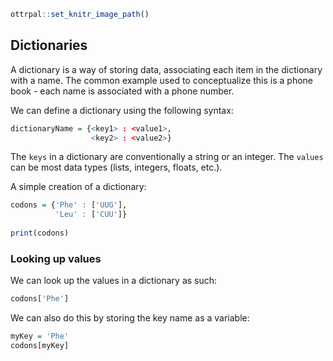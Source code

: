 ```r
ottrpal::set_knitr_image_path()
```

## Dictionaries

A dictionary is a way of storing data, associating each item in the dictionary with a name. The common example used to conceptualize this is a phone book - each name is associated with a phone number. 

We can define a dictionary using the following syntax:

```r
dictionaryName = {<key1> : <value1>, 
                  <key2> : <value2>}
```

The `keys` in a dictionary are conventionally a string or an integer. The `values` can be most data types (lists, integers, floats, etc.).

A simple creation of a dictionary: 

```r
codons = {'Phe' : ['UUG'], 
          'Leu' : ['CUU']}
          
print(codons)
```

### Looking up values

We can look up the values in a dictionary as such: 

```r
codons['Phe']
```

We can also do this by storing the key name as a variable: 

```r
myKey = 'Phe'
codons[myKey]
```













